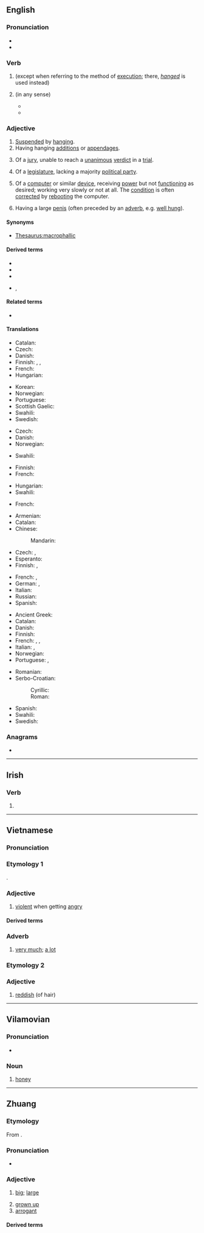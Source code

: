 {{also|hứng|Hung.}}
==English==

===Pronunciation===
* {{audio-IPA|en|en-us-hung.ogg|/ˈhʌŋ/}}
* {{rhymes|en|ʌŋ|s=1}}

===Verb===
{{head|en|verb form}}

# {{en-past of|hang}} (except when referring to the method of [[execution]]; there, ''[[hanged]]'' is used instead)
# {{lb|en|archaic}} {{en-past of|hang}} (in any sense)
#* {{quote-book|en|last=Taperell|first=John|title=A New Miscellany: Containing the Art of Conversation, and Several Other Subjects|url=https://books.google.com/books?id=IPf1HFWxbpIC|year=1731|page=6|pageurl=https://books.google.com/books?id=IPf1HFWxbpIC&pg=PA6|text=They fructify a barren, and render barren a very luxurious Soil; and, if you will believe them, they’ll tell you the Tree whereon ''Judas'' '''hung''' himſelf, and more than the Natives know themſelves, or ever ſaw in their own Country.}}
#* {{quote-book|en|last=Brackenridge|first=Hugh|chapter=VIII|title=Incidents of the Insurrection in the Weſtern Parts of Pennſylvania In the Year 1794|url=https://books.google.com/books?id=yUislmc33dIC|location=Philadelphia|publisher=John M‘Culloch|year=1795|volume=I|page=55|pageurl=https://books.google.com/books?id=yUislmc33dIC&pg=PA55|text=I am purſuaded, that if even Bradford himſelf, that day, had ventured to check the violence of the people, in any way that was not agreeable to them ; and had betrayed the leaſt partiality for the exciſe law ; or perhaps even a remiſſion of his zeal againſt it, he would have ſunk, in an inſtant, from his power, and they would have '''hung''' him on the firſt tree.}}

===Adjective===
{{en-adj|-|more}}

# [[suspend|Suspended]] by [[hang]]ing.
# Having hanging [[addition]]s or [[appendage]]s.
# {{lb|en|law}} Of a [[jury]], unable to reach a [[unanimous]] [[verdict]] in a [[trial]].
# Of a [[legislature]], lacking a majority [[political party]].
#: {{ux|en|[[hung parliament|'''hung''' parliament]]}}
# {{lb|en|computing|colloquial}} Of a [[computer]] or similar [[device]], receiving [[power]] but not [[function]]ing as desired; working very slowly or not at all. The [[condition]] is often [[correct]]ed by [[reboot]]ing the computer.
# {{lb|en|colloquial|of a person|slightly|_|vulgar}} Having a large [[penis]] (often preceded by an [[adverb]], e.g. [[well hung]]).

====Synonyms====
* {{sense|having a large penis}} [[Thesaurus:macrophallic]]

====Derived terms====
* {{l|en|axle-hung}}
* {{l|en|hung jury}}
* {{l|en|hung parliament}}
* {{l|en|well-hung}}, {{l|en|well hung}}

====Related terms====
* {{l|en|hanged}}

====Translations====
{{trans-top|suspended by hanging}}
* Catalan: {{t+|ca|penjat}}
* Czech: {{t|cs|pověšený}}
* Danish: {{t|da|ophængt}}
* Finnish: {{t+|fi|ripustettu}}, {{t+|fi|roikkuva}}, {{t+|fi|riippuva}}
* French: {{t+|fr|pendu}}
* Hungarian: {{t+|hu|felfüggesztett}}
{{trans-mid}}
* Korean: {{t+|ko|중단}}
* Norwegian: {{t|no|opphengt}}
* Portuguese: {{t+|pt|pendurado}}
* Scottish Gaelic: {{t|gd|crochte}}
* Swahili: {{t+|sw|anika}}
* Swedish: {{t|sv|upphängd}}
{{trans-bottom}}

{{trans-top|having hanging additions or appendages}}
* Czech: {{t|cs|ověšený}}
* Danish: {{t|da|behængt}}
* Norwegian: {{t|no|behengt}}
{{trans-mid}}
* Swahili: {{t+|sw|anika}}
{{trans-bottom}}

{{trans-top|of a jury, unable to reach a verdict}}
* Finnish: {{t|fi|erimielinen}}
* French: {{t+|fr|divisé}}
{{trans-mid}}
* Hungarian: {{t|hu|döntésképtelen}}
* Swahili: {{t+|sw|anika}}
{{trans-bottom}}

{{trans-top|lacking a majority political party}}
* French: {{t+|fr|divisé}}
{{trans-mid}}
{{trans-bottom}}

{{trans-top|computing: not responding}}
* Armenian: {{t-needed|hy}}
* Catalan: {{t+|ca|penjat}}
* Chinese:
*: Mandarin: {{t-needed|cmn}}
* Czech: {{t|cs|zamrzlý}}, {{t|cs|zatuhlý}}
* Esperanto: {{t-needed|eo}}
* Finnish: {{t|fi|hyytynyt}}, {{t+|fi|tökkivä}}
{{trans-mid}}
* French: {{t+|fr|mou}}, {{t+|fr|lent}}
* German: {{t+|de|hängend}}, {{t|de|festgegangen}}
* Italian: {{t-needed|it}}
* Russian: {{t-needed|ru}}
* Spanish: {{t-needed|es}}
{{trans-bottom}}

{{trans-top|having a large penis}}
* Ancient Greek: {{t|grc|πεώδης}}
* Catalan: {{t|ca|ben dotat}}
* Danish: {{t|da|veludrustet}}
* Finnish: {{t|fi|isomunainen}}
* French: {{t+|fr|bien membré}}, {{t+|fr|bien monté}}, {{t+|fr|burné}}
* Italian: {{t|it|ben dotato}}, {{t+|it|dotato}}
* Norwegian: {{t|no|velutstyrt}}
* Portuguese: {{t+|pt|dotado}}, {{t|pt|bem-dotado}}
{{trans-mid}}
* Romanian: {{t|ro|pulos}}
* Serbo-Croatian:
*: Cyrillic: {{t|sh|ку̀рат}}
*: Roman: {{t+|sh|kùrat}}
* Spanish: {{t+|es|vergón}}
* Swahili: {{t+|sw|anika}}
* Swedish: {{t+|sv|välutrustad}}
{{trans-bottom}}

===Anagrams===
* {{anagrams|en|a=ghnu|ungh}}

----

==Irish==

===Verb===
{{head|ga|mutated verb}}

# {{h-prothesis of|ga|ung}}

----

==Vietnamese==
===Pronunciation===
{{vi-ipa}}

===Etymology 1===
{{vi-etym-sino|兇}}.

===Adjective===
{{vi-adj}}

# [[violent]] when getting [[angry]]

====Derived terms====
{{der4
|vi|{{vi-l|hung dữ}}
|{{vi-l|hung hăng}}
|{{vi-l|hung tin}}
|{{vi-l|hung tính}}
|{{vi-l|hung máu}}
|{{vi-l|hung thủ}}
|{{vi-l|hung khí}}
|{{vi-l|hành hung}}
}}

===Adverb===
{{vi-adv}}

# {{lb|vi|Thanh Hoá|Nghệ An|Hà Tĩnh|colloquial}} [[very much]]; [[a lot]]
#: {{ux|vi|Anh giống {{l|vi|con}} {{l|vi|bọ}} '''hung'''.<br>Sao con lại giống con {{m|vi|bọ hung}} được?|You look a lot like my son.<br>How do I look like a dung beetle?}}

===Etymology 2===
{{rfe|vi|{{vi-etym-sino|紅|hv=n||hồng}}}}

===Adjective===
{{vi-adj}}
# [[reddish]] (of hair)

----

==Vilamovian==

===Pronunciation===
* {{audio|wym|Wym-hung (wersja Józefa Gary).ogg|Audio}}

===Noun===
{{wym-noun|m}}

# [[honey]]

----

==Zhuang==

===Etymology===
From {{inh|za|tai-pro|*ʰluəŋᴬ|t=big}}.

===Pronunciation===
* {{za-pron}}

===Adjective===
{{za-head|adjective|𫯞|𪩣|𰋚|𠒋|⿰兇大|⿰口兇|宏|空|𪥔|洪|𭑄|𡘙|⿰兄大|𭀢}}

# [[big]]; [[large]]
#: {{syn|za|mbwk|gox|laux|lueng|loet}}
# [[grown up]]
# [[arrogant]]

====Derived terms====
{{der4|za|cuengqhung|gwnhung|gyahung|vunzhung|hung'ak|hungmbwk|hungmaj}}